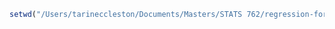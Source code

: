 ```r
setwd("/Users/tarineccleston/Documents/Masters/STATS 762/regression-for-DS/classification/")


```

